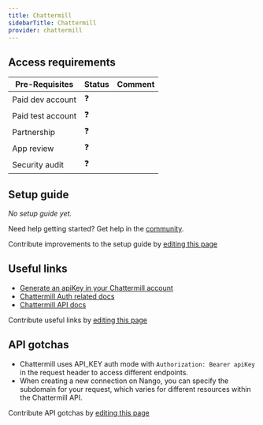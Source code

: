 ```yaml
---
title: Chattermill
sidebarTitle: Chattermill
provider: chattermill
---
```




<Overview />
<PreBuiltTooling />
<PreBuiltUseCases />

## Access requirements
| Pre-Requisites | Status | Comment|
| - | - | - |
| Paid dev account | ❓ |  |
| Paid test account | ❓ |  |
| Partnership | ❓ | |
| App review | ❓ |  |
| Security audit | ❓ | |


## Setup guide

_No setup guide yet._

<Tip>Need help getting started? Get help in the [community](https://nango.dev/slack).</Tip>

<Note>Contribute improvements to the setup guide by [editing this page](https://github.com/nangohq/nango/tree/master/docs-v2/integrations/all/chattermill.mdx)</Note>


## Useful links

-   [Generate an apiKey in your Chattermill account](https://app.chattermill.com/settings/api)
-   [Chattermill Auth related docs](https://apidocs.chattermill.com/#authentication)
-   [Chattermill API docs](https://apidocs.chattermill.com/#resources)

<Note>Contribute useful links by [editing this page](https://github.com/nangohq/nango/tree/master/docs-v2/integrations/all/chattermill.mdx)</Note>

## API gotchas

- Chattermill uses API_KEY auth mode with `Authorization: Bearer apiKey` in the request header to access different endpoints.
- When creating a new connection on Nango, you can specify the subdomain for your request, which varies for different resources within the Chattermill API.

<Note>Contribute API gotchas by [editing this page](https://github.com/nangohq/nango/tree/master/docs-v2/integrations/all/chattermill.mdx)</Note>